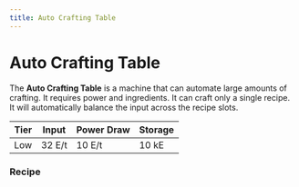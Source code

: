 ```yaml
---
title: Auto Crafting Table
---
```


<ItemImage file="auto_crafting_table" alt="Auto Crafting Table" size="200" />

# Auto Crafting Table

The **Auto Crafting Table** is a machine that can automate large amounts of crafting. It requires power and ingredients. It can craft only a single recipe. It will automatically balance the input across the recipe slots.

| Tier | Input   | Power Draw | Storage |
|------|---------|------------|---------|
| Low  | 32 E/t  | 10 E/t     | 10 kE   |

### Recipe

<CraftingTable recipe=" input techreborn:advanced_circuit techreborn:iron_plate techreborn:advanced_circuit input techreborn:iron_plate minecraft:crafting_table techreborn:iron_plate input techreborn:advanced_circuit techreborn:iron_plate techreborn:advanced_circuit output techreborn:auto_crafting_table "/>
